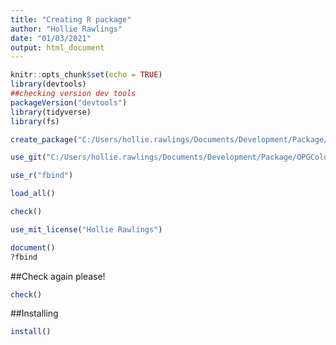 ```yaml
---
title: "Creating R package"
author: "Hollie Rawlings"
date: "01/03/2021"
output: html_document
---
```


```r
knitr::opts_chunk$set(echo = TRUE)
library(devtools)
##checking version dev tools
packageVersion("devtools")
library(tidyverse)
library(fs)
```

```r

create_package("C:/Users/hollie.rawlings/Documents/Development/Package/OPGColourSet")

```

```r
use_git("C:/Users/hollie.rawlings/Documents/Development/Package/OPGColourSet")
```

```r
use_r("fbind")
```

```r
load_all()
```

```r
check()
```

```r
use_mit_license("Hollie Rawlings")

```

```r
document()
?fbind
```
##Check again please! 
```r
check()

```
##Installing 
```r
install()
```
